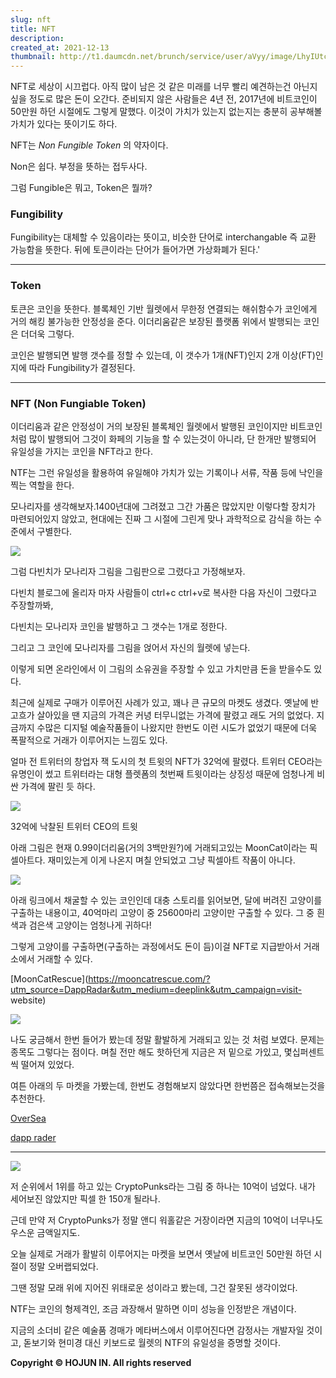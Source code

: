```yaml
---
slug: nft
title: NFT
description:
created_at: 2021-12-13
thumbnail: http://t1.daumcdn.net/brunch/service/user/aVyy/image/LhyIUtc5fcgwRFgUXjzPE5fS9I0.jpeg
---
```


NFT로 세상이 시끄럽다. 아직 많이 남은 것 같은 미래를 너무 빨리 예견하는건 아닌지 싶을 정도로 많은 돈이 오간다. 준비되지 않은
사람들은 4년 전, 2017년에 비트코인이 50만원 하던 시절에도 그렇게 말했다. 이것이 가치가 있는지 없는지는 충분히 공부해볼 가치가
있다는 뜻이기도 하다.

NFT는 _Non Fungible Token_ 의 약자이다.

Non은 쉽다. 부정을 뜻하는 접두사다.

그럼 Fungible은 뭐고, Token은 뭘까?

### **Fungibility**

Fungibility는 대체할 수 있음이라는 뜻이고, 비슷한 단어로 interchangable 즉 교환 가능함을 뜻한다. 뒤에 토큰이라는
단어가 들어가면 가상화폐가 된다.'

---

### **Token**

토큰은 코인을 뜻한다. 블록체인 기반 월렛에서 무한정 연결되는 해쉬함수가 코인에게 거의 해킹 불가능한 안정성을 준다. 이더리움같은 보장된
플랫폼 위에서 발행되는 코인은 더더욱 그렇다.

코인은 발행되면 발행 갯수를 정할 수 있는데, 이 갯수가 1개(NFT)인지 2개 이상(FT)인지에 따라 Fungibility가 결정된다.

---

### **NFT** (Non Fungiable Token)

이더리움과 같은 안정성이 거의 보장된 블록체인 월렛에서 발행된 코인이지만 비트코인처럼 많이 발행되어 그것이 화페의 기능을 할 수 있는것이
아니라, 단 한개만 발행되어 유일성을 가지는 코인을 NFT라고 한다.

NTF는 그런 유일성을 활용하여 유일해야 가치가 있는 기록이나 서류, 작품 등에 낙인을 찍는 역할을 한다.

모나리자를 생각해보자.1400년대에 그려졌고 그간 가품은 많았지만 이렇다할 장치가 마련되어있지 않았고, 현대에는 진짜 그 시절에 그린게 맞나
과학적으로 감식을 하는 수준에서 구별한다.

![](http://t1.daumcdn.net/brunch/service/user/aVyy/image/7f2JIc4QycWt1d7BponDTT4lz6M)

그럼 다빈치가 모나리자 그림을 그림판으로 그렸다고 가정해보자.

다빈치 블로그에 올리자 마자 사람들이 ctrl+c ctrl+v로 복사한 다음 자신이 그렸다고 주장할까봐,

다빈치는 모나리자 코인을 발행하고 그 갯수는 1개로 정한다.

그리고 그 코인에 모나리자를 그림을 얹어서 자신의 월렛에 넣는다.

이렇게 되면 온라인에서 이 그림의 소유권을 주장할 수 있고 가치만큼 돈을 받을수도 있다.

최근에 실제로 구매가 이루어진 사례가 있고, 꽤나 큰 규모의 마켓도 생겼다. 옛날에 반 고흐가 살아있을 땐 지금의 가격은 커녕 터무니없는
가격에 팔렸고 래도 거의 없었다. 지금까지 수많은 디지털 예술작품들이 나왔지만 한번도 이런 시도가 없었기 때문에 더욱 폭팔적으로 거래가
이루어지는 느낌도 있다.

얼마 전 트위터의 창업자 잭 도시의 첫 트윗의 NFT가 32억에 팔렸다. 트위터 CEO라는 유명인이 썼고 트위터라는 대형 플렛폼의 첫번째
트윗이라는 상징성 때문에 엄청나게 비싼 가격에 팔린 듯 하다.

![](http://t1.daumcdn.net/brunch/service/user/aVyy/image/JtbwDcOaAqxoOdFGBWiWhtgZTbw)

32억에 낙찰된 트위터 CEO의 트윗

아래 그림은 현재 0.99이더리움(거의 3백만원?)에 거래되고있는 MoonCat이라는 픽셀아트다. 재미있는게 이게 나온지 며칠 안되었고 그냥
픽셀아트 작품이 아니다.

![](http://t1.daumcdn.net/brunch/service/user/aVyy/image/mQOvN13OfEVR-7H6t-vRsE3NLzQ)

아래 링크에서 채굴할 수 있는 코인인데 대충 스토리를 읽어보면, 달에 버려진 고양이를 구출하는 내용이고, 40억마리 고양이 중 25600마리
고양이만 구출할 수 있다. 그 중 흰색과 검은색 고양이는 엄청나게 귀하다!

그렇게 고양이를 구출하면(구출하는 과정에서도 돈이 듬)이걸 NFT로 지급받아서 거래소에서 거래할 수 있다.

[MoonCatRescue](https://mooncatrescue.com/?utm_source=DappRadar&utm_medium=deeplink&utm_campaign=visit-
website)

![](http://t1.daumcdn.net/brunch/service/user/aVyy/image/X6OejCXEuPpVFcp6dJEFSIp-m2M)

나도 궁금해서 한번 들어가 봤는데 정말 활발하게 거래되고 있는 것 처럼 보였다. 문제는 종목도 그렇다는 점이다. 며칠 전만 해도 핫하던게
지금은 저 밑으로 가있고, 몇십퍼센트씩 떨어져 있었다.

여튼 아래의 두 마켓을 가봤는데, 한번도 경험해보지 않았다면 한번쯤은 접속해보는것을 추천한다.

[OverSea](https://opensea.io/)

[dapp rader](https://dthumb-phinf.pstatic.net/?src=%22https%3A%2F%2Fdappradar.com%2Fassets%2Fshare-images%2Ftop-blockchain-dapps.jpg%22&type=ff500_300)

---

![](http://t1.daumcdn.net/brunch/service/user/aVyy/image/llU7dJ-S83xehlMNwn2GvmmS2H8)

저 순위에서 1위를 하고 있는 CryptoPunks라는 그림 중 하나는 10억이 넘었다. 내가 세어보진 않았지만 픽셀 한 150개 될라나.

근데 만약 저 CryptoPunks가 정말 앤디 워홀같은 거장이라면 지금의 10억이 너무나도 우스운 금액일지도.

오늘 실제로 거래가 활발히 이루어지는 마켓을 보면서 옛날에 비트코인 50만원 하던 시절이 정말 오버랩되었다.

그땐 정말 모래 위에 지어진 위태로운 성이라고 봤는데, 그건 잘못된 생각이었다.

NTF는 코인의 형제격인, 조금 과장해서 말하면 이미 성능을 인정받은 개념이다.

지금의 소더비 같은 예술품 경매가 메타버스에서 이루어진다면 감정사는 개발자일 것이고, 돋보기와 현미경 대신 키보드로 월렛의 NTF의 유일성을
증명할 것이다.

**Copyright © HOJUN IN. All rights reserved**
